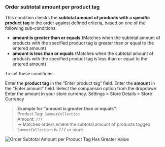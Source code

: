 ### Order subtotal amount per product tag

This condition checks the **subtotal amount of products with a specific product tag** in the order against defined criteria, based on one of the following sub-conditions:

- **amount is greater than or equals** (Matches when the subtotal amount of products with the specified product tag is greater than or equal to the entered amount)
- **amount is less than or equals** (Matches when the subtotal amount of products with the specified product tag is less than or equal to the entered amount)

To set these conditions:

<Steps>
  <Step title="Enter product tag">
    Enter the <strong>product tag</strong> in the “Enter product tag” field.
  </Step>

  <Step title="Enter amount">
    Enter the <strong>amount</strong> in the “Enter amount” field.
  </Step>

  <Step title="Select comparison option">
    Select the comparison option from the dropdown.
  </Step>
</Steps>

<Note>
  Enter the amount in your store currency. Settings > Store Details > Store
  Currency
</Note>

> **Example for “amount is greater than or equals”**:  
> Product Tag: `SummerCollection`  
> Amount: `777`  
> → Matches orders where the subtotal amount of products tagged `SummerCollection` is 777 or more.

<img
  src="/images/essentials/condition-sets/order-subtotal-amount-per-product-tag-has-greater-value.webp"
  alt="Order Subtotal Amount per Product Tag Has Greater Value"
/>

